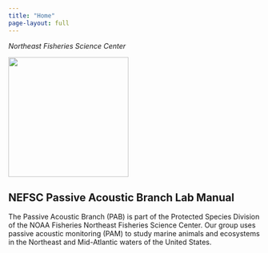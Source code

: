 ```yaml
---
title: "Home"
page-layout: full
---
```

*Northeast Fisheries Science Center*

![](content/images/PAB_LOGO_FINAL_DARKBLUE.PNG){width="240"}

## NEFSC Passive Acoustic Branch Lab Manual

The Passive Acoustic Branch (PAB) is part of the Protected Species Division of the NOAA Fisheries Northeast Fisheries Science Center. Our group uses passive acoustic monitoring (PAM) to study marine animals and ecosystems in the Northeast and Mid-Atlantic waters of the United States.


